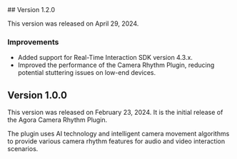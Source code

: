 <PlatformWrapper platform="[ios, macos ,android]">
## Version 1.2.0

This version was released on April 29, 2024.

### Improvements

- Added support for Real-Time Interaction SDK version 4.3.x.
- Improved the performance of the Camera Rhythm Plugin, reducing potential stuttering issues on low-end devices.

## Version 1.0.0

This version was released on February 23, 2024. It is the initial release of the Agora Camera Rhythm Plugin.

The plugin uses AI technology and intelligent camera movement algorithms to provide various camera rhythm features for audio and video interaction scenarios.
</PlatformWrapper>